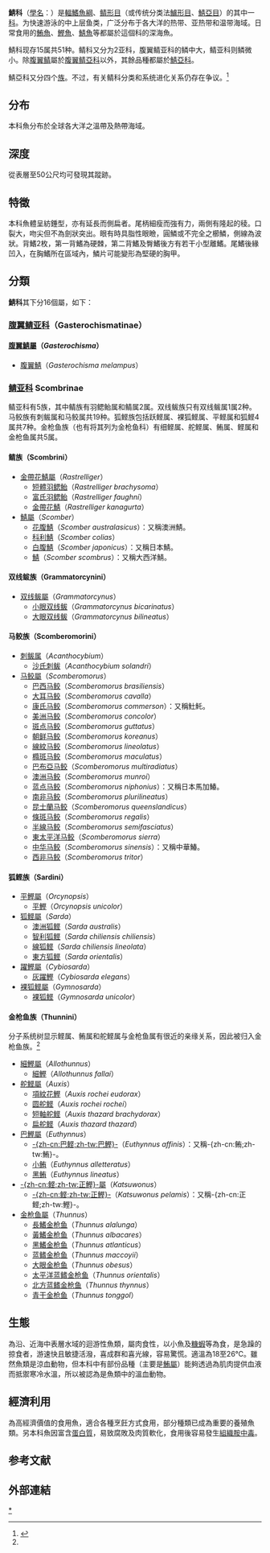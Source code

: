 {{noteTA
|G1=Unit
|1=zh-hans:羽鳃鲐; zh-tw:金帶花鯖;
|2=zh-hans:马鲛; zh-tw:馬加鰆;
|3=zh-hans:斑点马鲛; zh-tw:臺灣馬加鰆;
|4=zh-hans:朝鲜马鲛; zh-tw:高麗馬加鰆;
|5=zh-hans:蓝点马鲛; zh-tw:日本馬加鰆;
|6=zh-hans:中华马鲛; zh-tw:中華馬加鰆;
|7=zh-hans:双线鲅; zh-tw:雙線鯖;
|8=zh-hans:刺鲅属; zh-tw:棘鰆屬;
|9=zh-hans:沙氏刺鲅; zh-tw:棘鰆;
|10=zh-hans:狐鲣; zh-tw:齒鰆;
|11=zh-hans:日本鲭; zh-tw:白腹鯖;
|12=zh-hans:裸狐鲣; zh-tw:裸鰆;
|13=zh-hans:舵鲣; zh-tw:花鰹;
|15=zh-hans:金枪鱼; zh-tw:鮪;
|16=zh-hans:蓝鳍金枪鱼; zh-tw:南方黑鮪;
|17=zh-hans:大眼金枪鱼; zh-tw:大目鮪;
|18=zh-hans:太平洋蓝鳍金枪鱼; zh-tw:太平洋黑鮪;
|19=zh-hans:北方蓝鳍金枪鱼; zh-tw:大西洋黑鮪;
|20=zh-hans:青干金枪鱼; zh-tw:小黃鰭鮪;
|21=zh-hans:鲔属; zh-tw:巴鰹屬;
|22=zh-hans:小鲔; zh-tw:小巴鰹;
|23=zh-hans:黑鲔; zh-tw:黑巴鰹;
}}
{{Automatic taxobox
| image = Gelbflossen-thunfisch.jpg
| image_caption = [[黃鰭鮪|黃鰭鮪]] ''Thunnus albacares''
| taxon=Scombridae
| authority=[[Constantine_Samuel_Rafinesque|Rafinesque]], 1815
| subdivision_ranks = [[亚科|亚科]]
| subdivision =
*[[腹翼鲭亚科|腹翼鲭亚科]] Gasterochismatinae
*[[鲭亚科|鲭亚科]] Scombrinae
}}
'''鯖科'''（[[學名|學名]]：{{lang|la|Scombridae}}）是[[輻鰭魚綱|輻鰭魚綱]]、[[鲭形目|鲭形目]]{{r|deepfin|PLoS}}（或传统分类法[[鱸形目|鱸形目]]、[[鯖亞目|鯖亞目]]）的其中一[[科|科]]。为快速游泳的中上层鱼类，广泛分布于各大洋的热带、亚热带和温带海域。日常食用的[[鮪魚|鮪魚]]、[[鰹魚|鰹魚]]、[[鯖魚|鯖魚]]等都屬於這個科的深海魚。

鯖科现存15属共51种。鲭科又分为2亚科，腹翼鲭亚科的鳞中大，鲭亚科则鳞微小。除[[腹翼鲭|腹翼鲭]]屬於[[腹翼鲭亞科|腹翼鲭亞科]]以外，其餘品種都屬於[[鯖亞科|鯖亞科]]。

鯖亞科又分四个[[族_(生物)|族]]。不过，有关鲭科分类和系统进化关系仍存在争议。<ref name=进化关系>{{cite journal|author1=邱凡|author2=苏永全|author3=傅蒙娜|coauthors=王军|title=基于线粒体 Cyt b 和 ITS1 部分序列分析鲭科鱼类分子系统进化关系|journal=中国水产科学|date=2010-03|volume=17|issue=2}}</ref>

==分布==
本科魚分布於全球各大洋之溫帶及熱帶海域。

==深度==
從表層至50公尺均可發現其蹤跡。

==特徵==
本科魚體呈紡錘型，亦有延長而側扁者。尾柄細瘦而強有力，兩側有隆起的稜。口裂大，吻尖但不為劍狀突出。眼有時具脂性眼瞼，圓鱗或不完全之櫛鱗，側線為波狀。背鰭2枚，第一背鰭為硬棘，第二背鰭及臀鰭後方有若干小型離鰭。尾鰭後緣凹入，在胸鰭所在區域內，鱗片可能變形為堅硬的胸甲。

==分類==
'''鯖科'''其下分16個屬，如下：
===[[腹翼鲭亚科|腹翼鲭亚科]]（Gasterochismatinae）===
====[[腹翼鯖屬|腹翼鯖屬]]（''Gasterochisma''）====
*[[腹翼鯖|腹翼鯖]]（''Gasterochisma melampus''）　
===[[鲭亚科|鲭亚科]] Scombrinae===
鲭亚科有5族，其中鲭族有羽鳃鲐属和鲭属2属。双线鲅族只有双线鲅属1属2种。马鲛族有刺鲅属和马鲛属共19种。狐鲣族包括跃鲣属、裸狐鲣属、平鲣属和狐鲣4属共7种。金枪鱼族（也有将其列为金枪鱼科）有细鲣属、舵鲣属、鲔属、鲣属和金枪鱼属共5属。
====鲭族（Scombrini）====
*[[金帶花鯖屬|金帶花鯖屬]]（''Rastrelliger''）
**[[短體羽鳃鲐|短體羽鳃鲐]]（''Rastrelliger brachysoma''）　
**[[富氏羽鳃鲐|富氏羽鳃鲐]]（''Rastrelliger faughni''）
**[[金帶花鯖|金帶花鯖]]（''Rastrelliger kanagurta''）
*[[鯖屬|鯖屬]]（''Scomber''）
**[[花腹鯖|花腹鯖]]（''Scomber australasicus''）：又稱澳洲鯖。
**[[科利鯖|科利鯖]]（''Scomber colias''）
**[[白腹鯖|白腹鯖]]（''Scomber japonicus''）：又稱日本鯖。
**[[鯖|鯖]]（''Scomber scombrus''）：又稱大西洋鯖。
====双线鲅族（Grammatorcynini）====
*[[双线鲅屬|双线鲅屬]]（''Grammatorcynus''）
**[[小眼双线鲅|小眼双线鲅]]（''Grammatorcynus bicarinatus''）　
**[[大眼双线鲅|大眼双线鲅]]（''Grammatorcynus bilineatus''）
====马鲛族（Scomberomorini）====
*[[刺鲅属|刺鲅属]]（''Acanthocybium''）
**[[沙氏刺鲅|沙氏刺鲅]]（''Acanthocybium solandri''）
*[[马鲛屬|马鲛屬]]（''Scomberomorus''）
**[[巴西马鲛|巴西马鲛]]（''Scomberomorus brasiliensis''）　
**[[大耳马鲛|大耳马鲛]]（''Scomberomorus cavalla''）
**[[康氏马鲛|康氏马鲛]]（''Scomberomorus commerson''）：又稱𩵚魠。
**[[美洲马鲛|美洲马鲛]]（''Scomberomorus concolor''）　
**[[斑点马鲛|斑点马鲛]]（''Scomberomorus guttatus''）
**[[朝鲜马鲛|朝鲜马鲛]]（''Scomberomorus koreanus''）
**[[線紋马鲛|線紋马鲛]]（''Scomberomorus lineolatus''）　
**[[橢斑马鲛|橢斑马鲛]]（''Scomberomorus maculatus''）
**[[巴布亞马鲛|巴布亞马鲛]]（''Scomberomorus multiradiatus''）　
**[[澳洲马鲛|澳洲马鲛]]（''Scomberomorus munroi''）
**[[蓝点马鲛|蓝点马鲛]]（''Scomberomorus niphonius''）：又稱日本馬加鰆。
**[[南非马鲛|南非马鲛]]（''Scomberomorus plurilineatus''）
**[[昆士蘭马鲛|昆士蘭马鲛]]（''Scomberomorus queenslandicus''）　
**[[條斑马鲛|條斑马鲛]]（''Scomberomorus regalis''）
**[[半線马鲛|半線马鲛]]（''Scomberomorus semifasciatus''）　
**[[東太平洋马鲛|東太平洋马鲛]]（''Scomberomorus sierra''）　
**[[中华马鲛|中华马鲛]]（''Scomberomorus sinensis''）：又稱中華鰆。
**[[西非马鲛|西非马鲛]]（''Scomberomorus tritor''）　

====狐鲣族（Sardini）====
*[[平鰹屬|平鰹屬]]（''Orcynopsis''）
**[[平鰹|平鰹]]（''Orcynopsis unicolor''）　
*[[狐鲣屬|狐鲣屬]]（''Sarda''）
**[[澳洲狐鲣|澳洲狐鲣]]（''Sarda australis''）
**[[智利狐鲣|智利狐鲣]]（''Sarda chiliensis chiliensis''）　
**[[線狐鲣|線狐鲣]]（''Sarda chiliensis lineolata''）　
**[[東方狐鲣|東方狐鲣]]（''Sarda orientalis''）
*[[躍鰹屬|躍鰹屬]]（''Cybiosarda''）
**[[灰躍鰹|灰躍鰹]]（''Cybiosarda elegans''）
*[[裸狐鲣屬|裸狐鲣屬]]（''Gymnosarda''）
**[[裸狐鲣|裸狐鲣]]（''Gymnosarda unicolor''）

====金枪鱼族（Thunnini）====
分子系统树显示鲣属、鲔属和舵鲣属与金枪鱼属有很近的亲缘关系，因此被归入金枪鱼族。<ref name=进化关系/>
*[[細鰹屬|細鰹屬]]（''Allothunnus''）
**[[細鰹|細鰹]]（''Allothunnus fallai''）　
*[[舵鲣屬|舵鲣屬]]（''Auxis''）
**[[項紋花鰹|項紋花鰹]]（''Auxis rochei eudorax''）
**[[圆舵鲣|圆舵鲣]]（''Auxis rochei rochei''）
**[[短軸舵鲣|短軸舵鲣]]（''Auxis thazard brachydorax''）
**[[扁舵鲣|扁舵鲣]]（''Auxis thazard thazard''）
*[[巴鰹屬|巴鰹屬]]（''Euthynnus''）
**[[巴鰹|-{zh-cn:巴鲣;zh-tw:巴鰹}-]]（''Euthynnus affinis''）：又稱-{zh-cn:鲔;zh-tw:鮪}-。
**[[小鲔|小鲔]]（''Euthynnus alletteratus''）　
**[[黑鲔|黑鲔]]（''Euthynnus lineatus''）　
*[[鲣属|-{zh-cn:鲣;zh-tw:正鰹}-屬]]（''Katsuwonus''）
**[[鲣|-{zh-cn:鲣;zh-tw:正鰹}-]]（''Katsuwonus pelamis''）：又稱-{zh-cn:正鲣;zh-tw:鰹}-。
*[[金枪鱼屬|金枪鱼屬]]（''Thunnus''）
**[[長鰭金枪鱼|長鰭金枪鱼]]（''Thunnus alalunga''）
**[[黃鰭金枪鱼|黃鰭金枪鱼]]（''Thunnus albacares''）
**[[黑鰭金枪鱼|黑鰭金枪鱼]]（''Thunnus atlanticus''）
**[[蓝鳍金枪鱼|蓝鳍金枪鱼]]（''Thunnus maccoyii''）
**[[大眼金枪鱼|大眼金枪鱼]]（''Thunnus obesus''）
**[[太平洋蓝鳍金枪鱼|太平洋蓝鳍金枪鱼]]（''Thunnus orientalis''）
**[[北方蓝鳍金枪鱼|北方蓝鳍金枪鱼]]（''Thunnus thynnus''）
**[[青干金枪鱼|青干金枪鱼]]（''Thunnus tonggol''）

==生態==
為沿、近海中表層水域的迴游性魚類，屬肉食性，以小魚及[[糠蝦|糠蝦]]等為食，是急躁的掠食者，游速快且敏捷活潑，喜成群和喜光線，容易驚慌。適溫為18至26℃。雖然魚類是涼血動物，但本科中有部份品種（主要是[[鮪屬|鮪屬]]）能夠透過為肌肉提供血液而抵禦寒冷水溫，所以被認為是魚類中的溫血動物。

==經濟利用==
為高經濟價值的食用魚，適合各種烹飪方式食用，部分種類已成為重要的養殖魚類。另本科魚因富含[[蛋白質|蛋白質]]，易致腐敗及肉質軟化，食用後容易發生[[組織胺中毒|組織胺中毒]]。

==参考文献==
{{reflist|refs=
<ref name="deepfin">Betancur-R, R., E. Wiley, N. Bailly, M. Miya, G. Lecointre, and G. Ortí. 2014. ''Phylogenetic Classification of Bony Fishes'' --Version 3 ({{cite web |url=http://www.deepfin.org/Classification_v3.htm |title=存档副本 |accessdate=2015-08-09 |deadurl=yes |archiveurl=https://web.archive.org/web/20150814062251/http://deepfin.org/Classification_v3.htm |archivedate=2015-08-14 }}).</ref>
<ref name="PLoS">Betancur-R., R., R.E. Broughton, E.O. Wiley, K. Carpenter, J.A. Lopez, C. Li, N.I. Holcroft, D. Arcila, M. Sanciangco, J. Cureton, F. Zhang, T. Buser, M. Campbell, T. Rowley, J.A. Ballesteros, G. Lu, T. Grande, G. Arratia & G. Ortí. 2013. ''The tree of life and a new classification of bony fishes''. [http://currents.plos.org/treeoflife/article/the-tree-of-life-and-a-new-classification-of-bony-fishes/ PLoS Currents Tree of Life] {{Wayback|url=http://currents.plos.org/treeoflife/article/the-tree-of-life-and-a-new-classification-of-bony-fishes/ |date=20201111231223 }}. 2013 Apr 18.</ref>
}}

==外部連結==
{{Commons category|Scombridae}}

{{Tuna|state=autocollapse}}
{{Taxonbar|from=Q215185}}

[[Category:鯖科|*]]